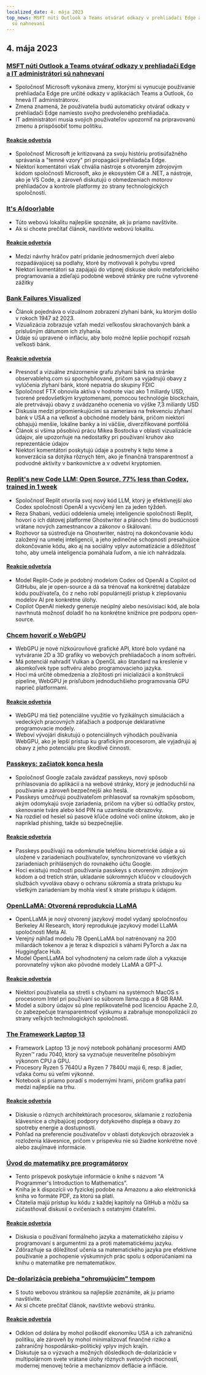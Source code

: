 ```yaml
---
localized_date: 4. mája 2023
top_news: MSFT núti Outlook a Teams otvárať odkazy v prehliadači Edge a IT administrátori
  sú nahnevaní
---
```




<CallToAction />

<Steps>

## 4. mája 2023

### [MSFT núti Outlook a Teams otvárať odkazy v prehliadači Edge a IT administrátori sú nahnevaní](https://www.theverge.com/2023/5/3/23709297/microsoft-edge-force-outlook-teams-web-links-open)

- Spoločnosť Microsoft vykonáva zmeny, ktorými si vynucuje používanie prehliadača Edge pre určité odkazy v aplikáciách Teams a Outlook, čo hnevá IT administrátorov.
- Zmena znamená, že používatelia budú automaticky otvárať odkazy v prehliadači Edge namiesto svojho predvoleného prehliadača.
- IT administrátori musia svojich používateľov upozorniť na pripravovanú zmenu a prispôsobiť tomu politiku.

#### [Reakcie odvetvia](http://news.ycombinator.com/item?id=35800158)

- Spoločnosť Microsoft je kritizovaná za svoju históriu protisúťažného správania a "temné vzory" pri propagácii prehliadača Edge.
- Niektorí komentátori však chvália nástroje s otvoreným zdrojovým kódom spoločnosti Microsoft, ako je ekosystém C# a .NET, a nástroje, ako je VS Code, a zároveň diskutujú o obmedzeniach motorov prehliadačov a kontrole platformy zo strany technologických spoločností.

### [It's A(door)able](https://ncase.me/door/)

- Túto webovú lokalitu najlepšie spoznáte, ak ju priamo navštívite.
- Ak si chcete prečítať článok, navštívte webovú lokalitu.

#### [Reakcie odvetvia](http://news.ycombinator.com/item?id=35800492)

- Medzi návrhy hráčov patrí pridanie jednosmerných dverí alebo rozpadávajúcej sa podlahy, ktoré by motivovali k pohybu vpred
- Niektorí komentátori sa zapájajú do vtipnej diskusie okolo metaforického programovania a zdieľajú podobné webové stránky pre ručne vytvorené zážitky

### [Bank Failures Visualized](https://observablehq.com/@mbostock/bank-failures)

- Článok pojednáva o vizuálnom zobrazení zlyhaní bánk, ku ktorým došlo v rokoch 1947 až 2023.
- Vizualizácia zobrazuje vzťah medzi veľkosťou skrachovaných bánk a príslušným dátumom ich zlyhania.
- Údaje sú upravené o infláciu, aby bolo možné lepšie pochopiť rozsah veľkosti bánk.

#### [Reakcie odvetvia](http://news.ycombinator.com/item?id=35795975)

- Presnosť a vizuálne znázornenie grafu zlyhaní bánk na stránke observablehq.com sú spochybňované, pričom sa vyjadrujú obavy z vylúčenia zlyhaní bánk, ktoré nepatria do skupiny FDIC
- Spoločnosť FTX obnovila aktíva v hodnote viac ako 1 miliardy USD, tvorené predovšetkým kryptomenami, pomocou technológie blockchain, ale pretrvávajú obavy z uvádzaného ocenenia vo výške 7,3 miliardy USD
- Diskusia medzi pripomienkujúcimi sa zameriava na frekvenciu zlyhaní bánk v USA a na veľkosť a obchodné modely bánk, pričom niektorí obhajujú menšie, lokálne banky a iní väčšie, diverzifikované portfóliá
- Článok si všíma pôsobivú prácu Mikea Bostocka v oblasti vizualizácie údajov, ale upozorňuje na nedostatky pri používaní kruhov ako reprezentácie údajov
- Niektorí komentátori poskytujú údaje a postrehy k tejto téme a konverzácia sa dotýka rôznych tém, ako je finančná transparentnosť a podvodné aktivity v bankovníctve a v odvetví kryptomien.

### [Replit's new Code LLM: Open Source, 77% less than Codex, trained in 1 week](https://www.latent.space/p/reza-shabani#details)

- Spoločnosť Replit otvorila svoj nový kód LLM, ktorý je efektívnejší ako Codex spoločnosti OpenAI a vycvičený len za jeden týždeň.
- Reza Shabani, vedúci oddelenia umelej inteligencie spoločnosti Replit, hovorí o ich dátovej platforme Ghostwriter a plánoch tímu do budúcnosti vrátane nových zamestnancov a zákonov o škálovaní.
- Rozhovor sa sústreďuje na Ghostwriter, nástroj na dokončovanie kódu založený na umelej inteligencii, a jeho jedinečné schopnosti presahujúce dokončovanie kódu, ako aj na sociálny vplyv automatizácie a dôležitosť toho, aby umelá inteligencia pomáhala ľuďom, a nie ich nahrádzala.

#### [Reakcie odvetvia](http://news.ycombinator.com/item?id=35803435)

- Model Replit-Code je podobný modelom Codex od OpenAI a Copilot od GitHubu, ale je open-source a dá sa trénovať na konkrétnej databáze kódu používateľa, čo z neho robí populárnejší prístup k zlepšovaniu modelov AI pre konkrétne úlohy.
- Copilot OpenAI niekedy generuje neúplný alebo nesúvisiaci kód, ale bola navrhnutá možnosť doladiť ho na konkrétne knižnice pre podporu open-source.

### [Chcem hovoriť o WebGPU](https://cohost.org/mcc/post/1406157-i-want-to-talk-about-webgpu)

- WebGPU je nové nízkoúrovňové grafické API, ktoré bolo vydané na vytváranie 2D a 3D grafiky vo webových prehliadačoch a inom softvéri.
- Má potenciál nahradiť Vulkan a OpenGL ako štandard na kreslenie v akomkoľvek type softvéru alebo programovacieho jazyka.
- Hoci má určité obmedzenia a zložitosti pri inicializácii a konštrukcii pipeline, WebGPU je prísľubom jednoduchšieho programovania GPU naprieč platformami.

#### [Reakcie odvetvia](http://news.ycombinator.com/item?id=35800988)

- WebGPU má tiež potenciálne využitie vo fyzikálnych simuláciách a vedeckých pracovných záťažiach a podporuje deklaratívne programovacie modely.
- Weboví vývojári diskutujú o potenciálnych výhodách používania WebGPU, ako je lepší prístup ku grafickým procesorom, ale vyjadrujú aj obavy z jeho potenciálu pre škodlivé činnosti.

### [Passkeys: začiatok konca hesla](https://blog.google/technology/safety-security/the-beginning-of-the-end-of-the-password/)

- Spoločnosť Google začala zavádzať passkeys, nový spôsob prihlasovania do aplikácií a na webové stránky, ktorý je jednoduchší na používanie a zároveň bezpečnejší ako heslá.
- Passkeys umožňujú používateľom prihlasovať sa rovnakým spôsobom, akým odomykajú svoje zariadenia, pričom na výber sú odtlačky prstov, skenovanie tváre alebo kód PIN na uzamknutie obrazovky.
- Na rozdiel od hesiel sú pasové kľúče odolné voči online útokom, ako je napríklad phishing, takže sú bezpečnejšie.

#### [Reakcie odvetvia](http://news.ycombinator.com/item?id=35801392)

- Passkeys používajú na odomknutie telefónu biometrické údaje a sú uložené v zariadeniach používateľov, synchronizované vo všetkých zariadeniach prihlásených do rovnakého účtu Google.
- Hoci existujú možnosti používania passkeys s otvoreným zdrojovým kódom a od tretích strán, ukladanie súkromných kľúčov v cloudových službách vyvoláva obavy o ochranu súkromia a strata prístupu ku všetkým zariadeniam by mohla viesť k strate prístupu k údajom.

### [OpenLLaMA: Otvorená reprodukcia LLaMA](https://github.com/openlm-research/open_llama)

- OpenLLaMA je nový otvorený jazykový model vydaný spoločnosťou Berkeley AI Research, ktorý reprodukuje jazykový model LLaMA spoločnosti Meta AI.
- Verejný náhľad modelu 7B OpenLLaMA bol natrénovaný na 200 miliardách tokenov a je teraz k dispozícii s váhami PyTorch a Jax na Huggingface Hub.
- Model OpenLLaMA bol vyhodnotený na celom rade úloh a vykazuje porovnateľný výkon ako pôvodné modely LLaMA a GPT-J.

#### [Reakcie odvetvia](http://news.ycombinator.com/item?id=35798888)

- Niektorí používatelia sa stretli s chybami na systémoch MacOS s procesorom Intel pri používaní so súborom llama.cpp a 8 GB RAM.
- Model a súbory údajov sú plne replikovateľné pod licenciou Apache 2.0, čo zabezpečuje transparentnosť výskumu a zabraňuje monopolizácii zo strany veľkých technologických spoločností.

### [The Framework Laptop 13](https://frame.work/blog/announcing-the-framework-laptop-13-powered-by-amd-ryzen)

- Framework Laptop 13 je nový notebook poháňaný procesormi AMD Ryzen™ radu 7040, ktorý sa vyznačuje neuveriteľne pôsobivým výkonom CPU a GPU.
- Procesory Ryzen 5 7640U a Ryzen 7 7840U majú 6, resp. 8 jadier, vďaka čomu sú veľmi výkonné.
- Notebook si priamo poradí s modernými hrami, pričom grafika patrí medzi najlepšie na trhu.

#### [Reakcie odvetvia](http://news.ycombinator.com/item?id=35802210)

- Diskusie o rôznych architektúrach procesorov, sklamanie z rozloženia klávesnice a chýbajúcej podpory dotykového displeja a obavy zo spotreby energie a dostupnosti.
- Pohľad na preferencie používateľov v oblasti dotykových obrazoviek a rozloženia klávesnice, pričom v príspevku nie sú žiadne konkrétne nové alebo zaujímavé informácie.

### [Úvod do matematiky pre programátorov](https://pimbook.org)

- Tento príspevok poskytuje informácie o knihe s názvom "A Programmer's Introduction to Mathematics".
- Kniha je k dispozícii vo fyzickej podobe na Amazonu a ako elektronická kniha vo formáte PDF, za ktorú sa platí.
- Čitatelia majú prístup ku kódu z každej kapitoly na GitHub a môžu sa zúčastňovať diskusií o cvičeniach s ostatnými čitateľmi.

#### [Reakcie odvetvia](http://news.ycombinator.com/item?id=35800136)

- Diskusia o používaní formálneho jazyka a matematického zápisu v programovaní s argumentmi za a proti matematickému jazyku.
- Zdôrazňuje sa dôležitosť učenia sa matematického jazyka pre efektívne používanie a pochopenie výskumných prác spolu s odporúčaniami na knihu o matematike pre nematematikov.

### [De-dolarizácia prebieha "ohromujúcim" tempom](https://www.bloomberg.com/news/articles/2023-04-18/de-dollarization-is-happening-at-a-stunning-pace-jen-says)

- S touto webovou stránkou sa najlepšie zoznámite, ak ju priamo navštívite.
- Ak si chcete prečítať článok, navštívte webovú stránku.

#### [Reakcie odvetvia](http://news.ycombinator.com/item?id=35796915)

- Odklon od dolára by mohol poškodiť ekonomiku USA a ich zahraničnú politiku, ale zároveň by mohol minimalizovať finančné riziko a zahraničný hospodársko-politický vplyv iných krajín.
- Diskutuje sa o výzvach a možných dôsledkoch de-dolarizácie v multipolárnom svete vrátane úlohy rôznych svetových mocností, modernej menovej teórie a mechanizmov deflácie a inflácie.

</Steps>
